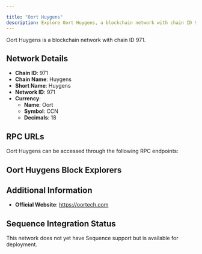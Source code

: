 ```yaml
---

title: "Oort Huygens"
description: Explore Oort Huygens, a blockchain network with chain ID 971. Learn about its native currency, Oort, and how to interact with the network.
---
```




Oort Huygens is a blockchain network with chain ID 971.

## Network Details

- **Chain ID**: 971
- **Chain Name**: Huygens
- **Short Name**: Huygens
- **Network ID**: 971
- **Currency**: 
  - **Name**: Oort
  - **Symbol**: CCN
  - **Decimals**: 18

## RPC URLs

Oort Huygens can be accessed through the following RPC endpoints:



## Oort Huygens Block Explorers



## Additional Information

- **Official Website**: https://oortech.com

## Sequence Integration Status

This network does not yet have Sequence support but is available for deployment.
